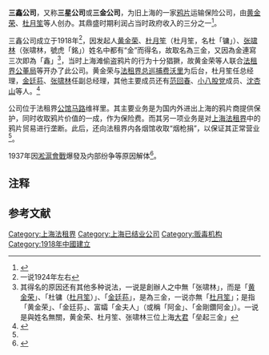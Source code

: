 '''三鑫公司'''，又称'''三星公司'''或'''三金公司'''，为旧上海的一家[[鸦片|鸦片]]运输保险公司，由[[黄金荣|黄金荣]]、[[杜月笙|杜月笙]]等人创办。其鼎盛时期利润占当时政府收入的三分之一<ref>{{cite web|url=http://history.news.163.com/09/1030/14/5MSLLQCO00011247.html|title=中国旧社会黑帮往事|date=2009-10-30|publisher=新世纪周刊（北京）|accessdate=2011-03-04|archive-date=2009-11-02|archive-url=https://web.archive.org/web/20091102052626/http://history.news.163.com/09/1030/14/5MSLLQCO00011247.html|dead-url=no}}</ref>。

三鑫公司成立于1918年<ref group="注">一说1924年左右</ref>，因发起人[[黄金荣|黄金荣]]、[[杜月笙|杜月笙]]（杜月笙，名杜「镛」）、[[张啸林|张啸林]]（张啸林，號虎「銘」）姓名中都有“金”而得名，故取名為三金，又因為金連寫三次即為「鑫」<ref group="注">其得名的原因还有其他多种说法，一说是創辦人之中無「张啸林」，而是「[[黄金荣|黄金荣]]」、「杜镛（[[杜月笙|杜月笙]]）」、「[[金廷荪|金廷荪]]」，是為三金，一说亦無「[[杜月笙|杜月笙]]」；是指「黄金荣」、「金廷荪」、富孀「金夫人」（或稱「阿金」、「金剛鑽阿金」）。一说是與姓名無關，黄金荣、杜月笙、张啸林三位上海[[大君|大君]]「垒起三金」</ref>，当时上海滩偷盗鸦片的行为十分猖獗，故黄金荣等人联合[[上海法租界公董局|法租界公董局]]等开办了此公司。黄金荣与[[上海法租界巡捕房|法租界总巡捕]][[费沃里|费沃里]]为后台，杜月笙任总经理，[[金廷荪|金廷荪]]、[[张啸林|张啸林]]任副总经理，其他主要成员还有[[范回春|范回春]]、[[小八股党|小八股党]]成员、[[沈杏山|沈杏山]]等人。<ref name="snu">{{cite journal|title=近代中国社会转型期的贩毒巨擘——旧上海三鑫公司研究|author=苏智良、姚霏|journal=上海师范大学学报(哲学社会科学版)|year=2005|issue=1}}</ref>

公司位于法租界[[公馆马路|公馆马路]]维祥里。其主要业务是为国内外进出上海的鸦片商提供保护，同时收取鸦片价值的一成，作为保险费。而其另一项业务是对[[上海法租界|上海法租界]]中的鸦片贸易进行垄断。此后，还向法租界内各烟馆收取“烟枪捐”，以保证其正常营业<ref name="snu" />。

1937年因[[淞滬會戰|淞滬會戰]]爆發及内部纷争等原因解体<ref>{{cite book|title=《上海文化源流辞典》|author1=马学新|author2=曹均伟|editor1=马学新|editor2=曹均伟|editor3=薛理勇|editor4=胡小静|publisher=上海社会科学院出版社|year=1992}}</ref>。

== 注释 ==
<small><references group="注" /></small>

== 参考文献 ==
{{Reflist|2}}

[[Category:上海法租界|Category:上海法租界]]
[[Category:上海已结业公司|Category:上海已结业公司]]
[[Category:贩毒机构|Category:贩毒机构]]
[[Category:1918年中國建立|Category:1918年中國建立]]